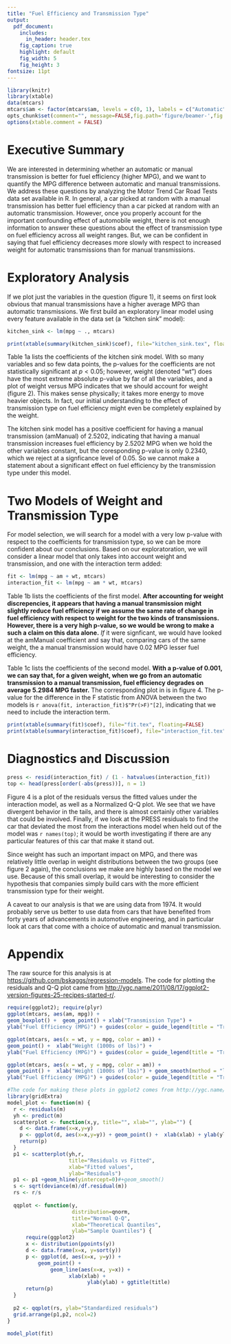 ```yaml
---
title: "Fuel Efficiency and Transmission Type"
output: 
  pdf_document:
    includes:
      in_header: header.tex
    fig_caption: true
    highlight: default
    fig_width: 5
    fig_height: 3
fontsize: 11pt
---
```

```r
library(knitr)
library(xtable)
data(mtcars)
mtcars$am <- factor(mtcars$am, levels = c(0, 1), labels = c("Automatic", "Manual"))
opts_chunk$set(comment="", message=FALSE,fig.path='figure/beamer-',fig.show='hold',size='small')
options(xtable.comment = FALSE)
```

Executive Summary
===

We are interested in determining whether an automatic or manual transmission is better for fuel efficiency (higher MPG), and we want to quantify the MPG difference between automatic and manual transmissions.  We address these questions by analyzing the Motor Trend Car Road Tests data set available in R.  In general, a car picked at random with a manual transmission has better fuel efficiency than a car picked at random with an automatic transmission.  However, once you properly account for the important confounding effect of automobile weight, there is not enough information to answer these questions about the effect of transmission type on fuel efficiency across all weight ranges.  But, we can be confident in saying that fuel efficiency decreases more slowly with respect to increased weight for automatic transmissions than for manual transmissions.

Exploratory Analysis
===
If we plot just the variables in the question (figure 1), it seems on first look obvious that manual transmissions have a higher average MPG than automatic transmissions. We first build an exploratory linear model using every feature available in the data set (a "kitchen sink" model):

```r
kitchen_sink <- lm(mpg ~ ., mtcars)
```

```r
print(xtable(summary(kitchen_sink)$coef), file="kitchen_sink.tex", floating=FALSE)
```

Table 1a lists the coefficients of the kitchen sink model. With so many variables and so few data points, the p-values for the coefficients are not statistically significant at $p < 0.05$; however, weight (denoted "wt") does have the most extreme absolute p-value by far of all the variables, and a plot of weight versus MPG indicates that we should account for weight (figure 2).  This makes sense physically; it takes more energy to move heavier objects.  In fact, our initial understanding to the effect of transmission type on fuel efficiency might even be completely explained by the weight.

The kitchen sink model has a positive coefficient for having a manual transmission (amManual) of 2.5202, indicating that having a manual transmission increases fuel efficiency by 2.5202 MPG when we hold the other variables constant, but the coresponding p-value is only 0.2340, which we reject at a signficance level of 0.05.  So we cannot make a statement about a significant effect on fuel efficiency by the transmission type under this model.

Two Models of Weight and Transmission Type
===
For model selection, we will search for a model with a very low p-value with respect to the coefficients for transmission type, so we can be more confident about our conclusions.  Based on our exploratoration, we will consider a linear model that only takes into account weight and transmission, and one with the interaction term added:

```r
fit <- lm(mpg ~ am + wt, mtcars)
interaction_fit <- lm(mpg ~ am * wt, mtcars)
```

Table 1b lists the coefficients of the first model.  **After accounting for weight discrepencies, it appears that having a manual transmission might slightly reduce fuel efficiency if we assume the same rate of change in fuel efficiency with respect to weight for the two kinds of transmissions.  However, there is a very high p-value, so we would be wrong to make a such a claim on this data alone.** *If* it were signficant, we would have looked at the amManual coefficient and say that, comparing cars of the same weight, the a manual transmission would have 0.02 MPG lesser fuel efficiency. 

Table 1c lists the coefficients of the second model.  **With a p-value of 0.001, we can say that, for a given weight, when we go from an automatic transmission to a manual transmission, fuel efficiency degrades on average 5.2984 MPG faster.**  The corresponding plot in is in figure 4.  The p-value for the difference in the F statistic from ANOVA between the two models is `r anova(fit, interaction_fit)$"Pr(>F)"[2]`, indicating that we need to include the interaction term.

```r
print(xtable(summary(fit)$coef), file="fit.tex", floating=FALSE)
print(xtable(summary(interaction_fit)$coef), file="interaction_fit.tex", floating=FALSE)
```

\begin{figure}[h]
\hspace{-.5\textwidth}
\ffigbox[5cm]{
  \begin{subfloatrow}
    \ffigbox[\FBwidth][]
      {\caption{Kitchen sink model}}
      {\scalebox{.75}{\input{./kitchen_sink}}}
  \end{subfloatrow}%\hspace*{\columnsep}
  \begin{subfloatrow}
    \vbox to 4.5cm{
    \ffigbox[\FBwidth]
      {\caption{Simple model}}
      {\scalebox{.75}{\input{./fit}}}\vss
    \ffigbox[\FBwidth]
      {\caption{Interactions model}}
      {\scalebox{.75}{\input{./interaction_fit}}}
    }
  \end{subfloatrow}
}{\caption*{Table 1: Model Coefficients}}
\end{figure}

Diagnostics and Discussion
===
```r
press <- resid(interaction_fit) / (1 - hatvalues(interaction_fit))
top <- head(press[order(-abs(press))], n = 1)
```

Figure 4 is a plot of the residuals versus the fitted values under the interaction model, as well as a Normalized Q-Q plot.  We see that we have divergent behavior in the tails, and there is almost certainly other variables that could be involved.  Finally, if we look at the PRESS residuals to find the car that deviated the most from the interactions model when held out of the model was `r names(top)`; it would be worth investigating if there are any particular features of this car that make it stand out.

Since weight has such an important impact on MPG, and there was relatively little overlap in weight distributions between the two groups (see figure 2 again), the conclusions we make are highly based on the model we use.  Because of this small overlap, it would be interesting to consider the hypothesis that companies simply build cars with the more efficient transmission type for their weight.

A caveat to our analysis is that we are using data from 1974.  It would probably serve us better to use data from cars that have benefited from forty years of advancements in automotive engineering, and in particular look at cars that come with a choice of automatic and manual transmission.

Appendix
===
The raw source for this analysis is at [https://github.com/bskaggs/regression-models](https://github.com/bskaggs/regression-models).  The code for plotting the residuals and Q-Q plot came from [http://ygc.name/2011/08/17/ggplot2-version-figures-25-recipes-started-r/](http://ygc.name/2011/08/17/ggplot2-version-figures-25-recipes-started-r/).

```r
require(ggplot2); require(plyr)
ggplot(mtcars, aes(am, mpg)) +
geom_boxplot() +  geom_point() + xlab("Transmission Type") +
ylab("Fuel Efficiency (MPG)") + guides(color = guide_legend(title = "Transmission Type"))
```

```r
ggplot(mtcars, aes(x = wt, y = mpg, color = am)) +
geom_point() +  xlab("Weight (1000s of lbs)") + 
ylab("Fuel Efficiency (MPG)") + guides(color = guide_legend(title = "Transmission Type"))
```

```r
ggplot(mtcars, aes(x = wt, y = mpg, color = am)) +
geom_point() +  xlab("Weight (1000s of lbs)") + geom_smooth(method = "lm", formula = y ~ x) +
ylab("Fuel Efficiency (MPG)") + guides(color = guide_legend(title = "Transmission Type"))
```

```r
#The code for making these plots in ggplot2 comes from http://ygc.name/2011/08/17/ggplot2-version-figures-25-recipes-started-r/
library(gridExtra)
model_plot <- function(m) {
  r <- residuals(m)
  yh <- predict(m)
  scatterplot <- function(x,y, title="", xlab="", ylab="") {
    d <- data.frame(x=x,y=y)
    p <- ggplot(d, aes(x=x,y=y)) + geom_point() +  xlab(xlab) + ylab(ylab) + ggtitle(title)
  	return(p)
  }
  p1 <- scatterplot(yh,r,
                    title="Residuals vs Fitted",
                    xlab="Fitted values",
                    ylab="Residuals")
  p1 <- p1 +geom_hline(yintercept=0)#+geom_smooth()
  s <- sqrt(deviance(m)/df.residual(m))
  rs <- r/s
  
  qqplot <- function(y,
                     distribution=qnorm,
                     title="Normal Q-Q",
                     xlab="Theoretical Quantiles",
                     ylab="Sample Quantiles") {
      require(ggplot2)
      x <- distribution(ppoints(y))
      d <- data.frame(x=x, y=sort(y))
      p <- ggplot(d, aes(x=x, y=y)) +
          geom_point() +
              geom_line(aes(x=x, y=x)) +
                    xlab(xlab) +
                          ylab(ylab) + ggtitle(title)
      return(p)
  }
  
  p2 <- qqplot(rs, ylab="Standardized residuals")
  grid.arrange(p1,p2, ncol=2)
}

model_plot(fit)
```
